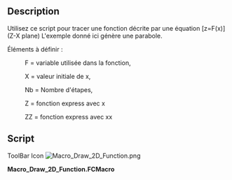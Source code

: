 <languages/>
<div class="mw-translate-fuzzy">
{{Macro/fr
|Name=Draw 2D Function
|Icon=Macro_Draw_2D_Function.png
|Description=Trace une fonction décrite par une équation [z=F(x)] (Z-X plan)
|Author=unknown
|Version=1.0
|Date=2011-08-01
|FCVersion=Toutes versions
|Download=[https://www.freecadweb.org/wiki/images/3/36/Macro_Draw_2D_Function.png Icône pour votre barre d'outils]
}}
</div>

==Description==
Utilisez ce script pour tracer une fonction décrite par une équation [z=F(x)] (Z-X plane) L'exemple donné ici génère une parabole.

Éléments à définir :

:F = variable utilisée dans la fonction,

:X = valeur initiale de x,

:Nb = Nombre d'étapes,

:Z = fonction express avec x

:ZZ = fonction express avec xx

==Script==

ToolBar Icon [[Image:Macro_Draw_2D_Function.png]]

'''Macro_Draw_2D_Function.FCMacro'''

{{MacroCode|code=

# F = variable used in the function,
# X = initial value of x,
# Nb = Number of step,
# Z = function express with x
# ZZ = function express with xx

import FreeCAD, FreeCADGui, Part
import math
F=800
X=-500
Nb=10
Step=1000/Nb
Y=0
for I in range(Nb):
	XX=X+Step 
 	Z=X*X/(4*F)
 	ZZ=XX*XX/(4*F)
 	if I==0:
 		print( "Le test est vrai !")
 		nomme=Part.makeLine((X,Y,Z),(XX,Y,ZZ))
 		WWire=Part.Wire([nomme])
 	else :
 		print( "Le test est 2 !")
 		nomme=Part.makeLine((X,Y,Z),(XX,Y,ZZ))		
 		WWire=Part.Wire([WWire,nomme])
 	X=XX 
 
Part.show(WWire)

}}
